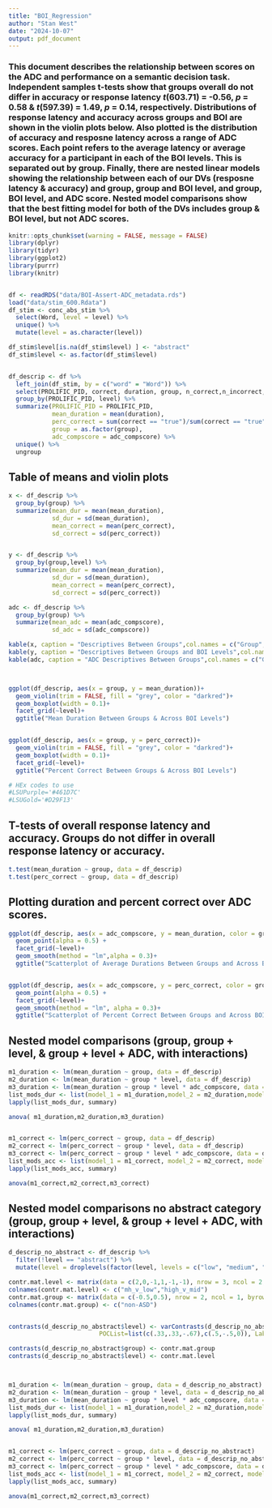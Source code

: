```yaml
---
title: "BOI_Regression"
author: "Stan West"
date: "2024-10-07"
output: pdf_document
---
```



### This document describes the relationship between scores on the ADC and performance on a semantic decision task. Independent samples t-tests show that groups overall do not differ in accuracy or response latency *t*(603.71) = -0.56, *p* = 0.58 & *t*(597.39) = 1.49, *p* = 0.14, respectively. Distributions of response latency and accuracy across groups and BOI are shown in the violin plots below. Also plotted is the distribution of accuracy and resposne latency across a range of ADC scores. Each point refers to the average latency or average accuracy for a participant in each of the BOI levels. This is separated out by group. Finally, there are nested linear models showing the relationship between each of our DVs (resposne latency & accuracy) and group, group and BOI level, and group, BOI level, and ADC score. Nested model comparisons show that the best fitting model for both of the DVs includes group & BOI level, but not ADC scores. 



```r
knitr::opts_chunk$set(warning = FALSE, message = FALSE) 
library(dplyr)
library(tidyr)
library(ggplot2)
library(purrr)
library(knitr)


df <- readRDS("data/BOI-Assert-ADC_metadata.rds")
load("data/stim_600.Rdata")
df_stim <- conc_abs_stim %>%
  select(Word, level = level) %>%
  unique() %>%
  mutate(level = as.character(level))

df_stim$level[is.na(df_stim$level) ] <- "abstract"
df_stim$level <- as.factor(df_stim$level)



```



```r
df_descrip <- df %>%
  left_join(df_stim, by = c("word" = "Word")) %>%
  select(PROLIFIC_PID, correct, duration, group, n_correct,n_incorrect, level,adc_compscore) %>%
  group_by(PROLIFIC_PID, level) %>%
  summarize(PROLIFIC_PID = PROLIFIC_PID, 
            mean_duration = mean(duration),
            perc_correct = sum(correct == "true")/sum(correct == "true" | correct == "false"),
            group = as.factor(group),
            adc_compscore = adc_compscore) %>%
  unique() %>%
  ungroup


```


## Table of means and violin plots 

```r

x <- df_descrip %>%
  group_by(group) %>%
  summarize(mean_dur = mean(mean_duration),
            sd_dur = sd(mean_duration),
            mean_correct = mean(perc_correct),
            sd_correct = sd(perc_correct))


y <- df_descrip %>%
  group_by(group,level) %>%
  summarize(mean_dur = mean(mean_duration),
            sd_dur = sd(mean_duration),
            mean_correct = mean(perc_correct),
            sd_correct = sd(perc_correct))

adc <- df_descrip %>%
  group_by(group) %>%
  summarize(mean_adc = mean(adc_compscore),
            sd_adc = sd(adc_compscore))

kable(x, caption = "Descriptives Between Groups",col.names = c("Group", "Mean Duration","SD Duration", "Average Percent Correct", "SD Percent Correct"))
kable(y, caption = "Descriptives Between Groups and BOI Levels",col.names = c("Group","Level", "Mean Duration","SD Duration", "Average Percent Correct", "SD Percent Correct"))
kable(adc, caption = "ADC Descriptives Between Groups",col.names = c("Group", "Mean ADC","SD ADC"))



ggplot(df_descrip, aes(x = group, y = mean_duration))+
  geom_violin(trim = FALSE, fill = "grey", color = "darkred")+
  geom_boxplot(width = 0.1)+
  facet_grid(~level)+
  ggtitle("Mean Duration Between Groups & Across BOI Levels")


ggplot(df_descrip, aes(x = group, y = perc_correct))+
  geom_violin(trim = FALSE, fill = "grey", color = "darkred")+
  geom_boxplot(width = 0.1)+
  facet_grid(~level)+
  ggtitle("Percent Correct Between Groups & Across BOI Levels")

# HEx codes to use
#LSUPurple='#461D7C'
#LSUGold='#D29F13'


```


## T-tests of overall response latency and accuracy. Groups do not differ in overall response latency or accuracy.

```r
t.test(mean_duration ~ group, data = df_descrip)
t.test(perc_correct ~ group, data = df_descrip)

```


## Plotting duration and percent correct over ADC scores.

```r

ggplot(df_descrip, aes(x = adc_compscore, y = mean_duration, color = group))+
  geom_point(alpha = 0.5) +
  facet_grid(~level)+
  geom_smooth(method = "lm",alpha = 0.3)+
  ggtitle("Scatterplot of Average Durations Between Groups and Across BOI")


ggplot(df_descrip, aes(x = adc_compscore, y = perc_correct, color = group))+
  geom_point(alpha = 0.5) +
  facet_grid(~level)+
  geom_smooth(method = "lm", alpha = 0.3)+
  ggtitle("Scatterplot of Percent Correct Between Groups and Across BOI")

```


## Nested model comparisons (group, group + level, & group + level + ADC, with interactions)

```r
m1_duration <- lm(mean_duration ~ group, data = df_descrip)
m2_duration <- lm(mean_duration ~ group * level, data = df_descrip)
m3_duration <- lm(mean_duration ~ group * level * adc_compscore, data = df_descrip)
list_mods_dur <- list(model_1 = m1_duration,model_2 = m2_duration,model_3 = m3_duration)
lapply(list_mods_dur, summary)

anova( m1_duration,m2_duration,m3_duration)


m1_correct <- lm(perc_correct ~ group, data = df_descrip)
m2_correct <- lm(perc_correct ~ group * level, data = df_descrip)
m3_correct <- lm(perc_correct ~ group * level * adc_compscore, data = df_descrip)
list_mods_acc <- list(model_1 = m1_correct, model_2 = m2_correct, model_3 = m3_correct)
lapply(list_mods_acc, summary)

anova(m1_correct,m2_correct,m3_correct)


```




## Nested model comparisons no abstract category (group, group + level, & group + level + ADC, with interactions)

```r

d_descrip_no_abstract <- df_descrip %>%
  filter(!level == "abstract") %>%
  mutate(level = droplevels(factor(level, levels = c("low", "medium", "high"), labels = c("low", "mid", "high"))))

contr.mat.level <- matrix(data = c(2,0,-1,1,-1,-1), nrow = 3, ncol = 2, byrow = T,)
colnames(contr.mat.level) <- c("mh_v_low","high_v_mid")
contr.mat.group <- matrix(data = c(-0.5,0.5), nrow = 2, ncol = 1, byrow = T,)
colnames(contr.mat.group) <- c("non-ASD")


contrasts(d_descrip_no_abstract$level) <- varContrasts(d_descrip_no_abstract$level,Type="POC",
                         POCList=list(c(.33,.33,-.67),c(.5,-.5,0)), Labels =c('mh_v_low', 'm_v_h'))

contrasts(d_descrip_no_abstract$group) <- contr.mat.group
contrasts(d_descrip_no_abstract$level) <- contr.mat.level



m1_duration <- lm(mean_duration ~ group, data = d_descrip_no_abstract)
m2_duration <- lm(mean_duration ~ group * level, data = d_descrip_no_abstract)
m3_duration <- lm(mean_duration ~ group * level * adc_compscore, data = d_descrip_no_abstract)
list_mods_dur <- list(model_1 = m1_duration,model_2 = m2_duration,model_3 = m3_duration)
lapply(list_mods_dur, summary)

anova( m1_duration,m2_duration,m3_duration)


m1_correct <- lm(perc_correct ~ group, data = d_descrip_no_abstract)
m2_correct <- lm(perc_correct ~ group * level, data = d_descrip_no_abstract)
m3_correct <- lm(perc_correct ~ group * level * adc_compscore, data = d_descrip_no_abstract)
list_mods_acc <- list(model_1 = m1_correct, model_2 = m2_correct, model_3 = m3_correct)
lapply(list_mods_acc, summary)

anova(m1_correct,m2_correct,m3_correct)


```

